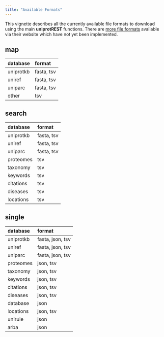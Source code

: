 ```yaml
---
title: "Available Formats"
---
```


```{=html}
<style>
table {
table-layout: fixed;
}
</style>
```



This vignette describes all the currently available file formats to download 
using the main **uniprotREST** functions. There are 
[more file formats](https://www.uniprot.org/help/api_queries) available via their
website which have not yet been implemented.



## map 


|database  |format     |
|:---------|:----------|
|uniprotkb |fasta, tsv |
|uniref    |fasta, tsv |
|uniparc   |fasta, tsv |
|other     |tsv        |
## search 


|database  |format     |
|:---------|:----------|
|uniprotkb |fasta, tsv |
|uniref    |fasta, tsv |
|uniparc   |fasta, tsv |
|proteomes |tsv        |
|taxonomy  |tsv        |
|keywords  |tsv        |
|citations |tsv        |
|diseases  |tsv        |
|locations |tsv        |
## single 


|database  |format           |
|:---------|:----------------|
|uniprotkb |fasta, json, tsv |
|uniref    |fasta, json, tsv |
|uniparc   |fasta, json, tsv |
|proteomes |json, tsv        |
|taxonomy  |json, tsv        |
|keywords  |json, tsv        |
|citations |json, tsv        |
|diseases  |json, tsv        |
|database  |json             |
|locations |json, tsv        |
|unirule   |json             |
|arba      |json             |
